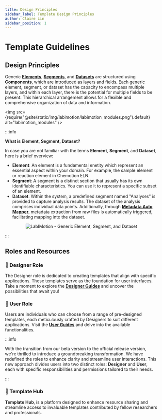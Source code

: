 ```yaml
---
title: Design Principles
sidebar_label: Template Design Principles
author: Claire Lin
sidebar_position: 1
---
```



# Template Guidelines

## Design Principles

<SubTitle text="Generic Elements, Segments, and Datasets are organized by layers and fields." />

Generic **[Elements](./designer/elements/)**, **[Segments](./designer/segments/)**, and **[Datasets](./designer/datasets/)** are structured using **[Components](./designer/components/)**, which are introduced as layers and fields. Each generic element, segment, or dataset has the capacity to encompass multiple layers, and within each layer, there is the potential for multiple fields to be present. This hierarchical arrangement allows for a flexible and comprehensive organization of data and information.

<img
  src={require("@site/static/img/labimotion/labimotion_modules.png").default}
  alt="labimotion_modules"
/>
<FigCaption text="Generic Elements, Segments, and Datasets are structured using Components" />

:::info

**What is Element, Segment, Dataset?**

In case you are not familiar with the terms **Element**, **Segment**, and **Dataset**, here is a brief overview:

- **Element**: An element is a fundamental enetity which represent an essential aspect within your domain. For example, the sample element or reaction element in Chemotion ELN.
- **Segment**: A segment is a distinct section that usually has its own identifiable characteristics. You can use it to represent a specific subset of an element.
- **Dataset**: Within the system, a predefined segment named "Analyses" is provided to capture analysis results. The dataset of the analysis comprises individual data points. Additionally, through **[Metadata Auto Mapper](./user/datasets/metadata-mapper)**, metadata extraction from raw files is automatically triggered, facilitating mapping into the dataset.

<p align="center">
  <img src={designBase} alt="LabIMotion - Generic Element, Segment, and Dataset" />
  <FigCaption text="Generic Element, Segment, and Dataset" />
</p>

:::

## Roles and Resources

### 🎨 Designer Role

The Designer role is dedicated to creating templates that align with specific applications. These templates serve as the foundation for user interfaces. Take a moment to explore the **[Designer Guides](./designer)** and uncover the possibilities that await you!

### 🔬 User Role

Users are individuals who can choose from a range of pre-designed templates, each meticulously crafted by Designers to suit different applications. Visit the **[User Guides](./user)** and delve into the available functionalities.

:::info

With the transition from our beta version to the official release version, we're thrilled to introduce a groundbreaking transformation. We have redefined the roles to enhance clarity and streamline user interactions. This new approach divides users into two distinct roles: **Designer** and **User**, each with specific responsibilities and permissions tailored to their needs.

:::

### 📖 Template Hub

**Template Hub**, is a platform designed to enhance resource sharing and streamline access to invaluable templates contributed by fellow researchers and professionals.
